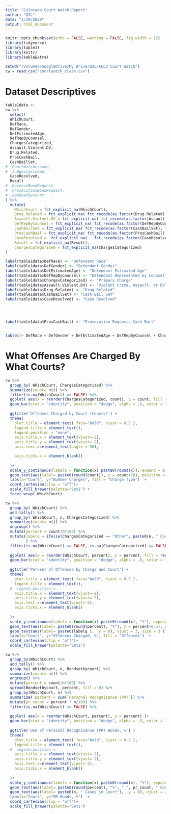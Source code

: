 ```yaml
---
title: "Colorado Court Watch Report"
author: "QJL"
date: "1/19/2020"
output: html_document
---
```


```r
knitr::opts_chunk$set(echo = FALSE, warning = FALSE, fig.width = 12)
library(tidyverse)
library(table1)
library(knitr)
library(kableExtra)

setwd("/Volumes/GoogleDrive/My Drive/QJL/ACLU Court Watch") 
cw = read_csv("courtwatch_clean.csv")

```


# Dataset Descriptives
```r

table1data <-
cw %>% 
  select(
  WhichCourt,
  DefRace,
  DefGender,
  DefEstimatedAge,
  DefRepByCounsel,
  ChargesCategorized,
  Assault.Violent.DV,
  Drug.Related,
  ProsCashBail,
  CashBailSet,
#  CourtWatchername,
#  Judgeslastname,
  CaseResolved,
  Result
#  DefenseBondRequest,
#  ProsecutionBondRequest,
#  Bondsetbycourt
) %>%
  mutate(
    WhichCourt = fct_explicit_na(WhichCourt),
    Drug.Related = fct_explicit_na( fct_recode(as.factor(Drug.Related), "Yes" = "1", "No" = "0" )) ,
    Assault.Violent.DV = fct_explicit_na( fct_recode(as.factor(Assault.Violent.DV), "Yes" = "1", "No" = "0" )) ,
    DefRepByCounsel = fct_explicit_na( fct_recode(as.factor(DefRepByCounsel), "Yes" = "1", "No" = "0" )) ,
    CashBailSet = fct_explicit_na( fct_recode(as.factor(CashBailSet), "Yes" = "1", "No" = "0" )) ,
    ProsCashBail = fct_explicit_na( fct_recode(as.factor(ProsCashBail), "Yes" = "1", "No" = "0" ) ),
    CaseResolved =  fct_explicit_na(   fct_recode(as.factor(CaseResolved), "Yes" = "1", "No" = "0" )),
    Result = fct_explicit_na(Result),
    ChargesCategorized = fct_explicit_na(ChargesCategorized)
)

label(table1data$DefRace) <- "Defendant Race"
label(table1data$DefGender) <- "Defendant Gender"
label(table1data$DefEstimatedAge) <- "Defendant Estimated Age"
label(table1data$DefRepByCounsel) <- "Defendant Represented by Counsel"
label(table1data$ChargesCategorized) <- "Primary Charge"
label(table1data$Assault.Violent.DV) <- "Violent Crime, Assault, or DV"
label(table1data$Drug.Related) <- "Drug Related"
label(table1data$CashBailSet) <- "Cash Bail Set"
label(table1data$CaseResolved) <- "Case Resolved"




label(table1data$ProsCashBail) <- "Prosecution Requests Cash Bail"


table1(~ DefRace + DefGender + DefEstimatedAge + DefRepByCounsel + ChargesCategorized + Assault.Violent.DV + Drug.Related + ProsCashBail + CashBailSet + CaseResolved + Result | WhichCourt, data = table1data)
```


# What Offenses Are Charged By What Courts?

```r



cw %>%  
  group_by( WhichCourt, ChargesCategorized) %>%
  summarize(count= n()) %>%
  filter(is.na(WhichCourt) == FALSE) %>%
  ggplot( aes(x = reorder(ChargesCategorized, count), y = count, fill = reorder(ChargesCategorized, count))) + 
  geom_bar(stat = "identity", position = "dodge", alpha = .8, color = "black") +
  
  ggtitle('Offenses Charged by Court (Counts)') +
  theme(
    plot.title = element_text( face="bold", hjust = 0.5 ),
    legend.title = element_text(),
    legend.position = "none",
    axis.title.x = element_text(vjust=-2),
    axis.title.y = element_text(vjust= 2),
    axis.text.x=element_text(angle = 90),

    axis.ticks.x = element_blank()
    
  )+ 
  scale_y_continuous(labels = function(x) paste0(round(x)), expand = c(0, 0 ), limits = c(-1, 450)) +
  geom_text(aes(label= paste0(round(count)), y = count+20), position = position_dodge(width = .9), size = 4 ) +
  labs(x="Court", y="Number Charges", fill = "Charge Type")  +
  coord_cartesian(clip = 'off')+
  scale_fill_brewer(palette="Set1") +
  facet_wrap(~WhichCourt)


```

```r

cw %>%  
  group_by( WhichCourt) %>%
  add_tally() %>%
  group_by( WhichCourt, n, ChargesCategorized) %>%
  summarize(count= n()) %>%
  ungroup() %>%
  mutate(percent = count/n*100) %>%
  mutate(labelq = ifelse(ChargesCategorized == "Other", paste0(n, " Cases Charged"), "")
         ) %>%
  filter(is.na(WhichCourt) == FALSE, is.na(ChargesCategorized) == FALSE) %>%
  
  ggplot( aes(x = reorder(WhichCourt, percent), y = percent, fill = reorder(ChargesCategorized, percent))) + 
  geom_bar(stat = "identity", position = "dodge", alpha = .8, color = "black") +
  
  ggtitle('Percent of Offenses by Charge and Court') +
  theme(
    plot.title = element_text( face="bold", hjust = 0.5 ),
    legend.title = element_text(),
  #  legend.position = 
    axis.title.x = element_text(vjust=-2),
    axis.title.y = element_text(vjust= 2),
    axis.text.x=element_text(vjust=-3),
    axis.ticks.x = element_blank()
    
  )+ 
  scale_y_continuous(labels = function(x) paste0(round(x), "%"), expand = c(0, 0 ), limits = c(-1, 45)) +
  geom_text(aes(label= paste0(round(percent), "%"), y = percent+0.5), position = position_dodge(width = .9), size = 3  ) +
  geom_text(aes(label= paste0(labelq ),  y = 0), vjust = 3, size = 3 ) +
  labs(x="Court", y="Offenses Charged, %", fill = "Offenses")  +
  coord_cartesian(clip = 'off')+
  scale_fill_brewer(palette="Set1")

```


```r

cw %>%  
  group_by(WhichCourt) %>%
  add_tally() %>%
  group_by( WhichCourt, n, Bondsetbycourt) %>%
  summarize(count= n()) %>%
  ungroup() %>%
  mutate(percent = count/n*100) %>%
  spread(Bondsetbycourt, percent, fill = 0) %>%
  group_by(WhichCourt, n) %>% 
  summarize( percent = sum(`Personal Recognizance (PR)`)) %>%
  mutate(pr_count = percent * n/100) %>%
  filter(is.na(WhichCourt) == FALSE) %>%
  
  ggplot( aes(x = reorder(WhichCourt, percent), y = percent) )+ 
  geom_bar(stat = "identity", position = "dodge", alpha = .8, color = "black") +
  
  ggtitle('Use of Personal Recognizance (PR) Bonds, %') +
  theme(
    plot.title = element_text( face="bold", hjust = 0.5 ),
    legend.title = element_text(),
  #  legend.position = 
    axis.title.x = element_text(vjust=-2),
    axis.title.y = element_text(vjust= 2),
    axis.text.x=element_text(vjust=-3),
    axis.ticks.x = element_blank()
    
  )+ 
  scale_y_continuous(labels = function(x) paste0(round(x), "%"), expand = c(0, 0 ), limits = c(-1, 75)) +
  geom_text(aes(label= paste0(round(percent), "%", " ", pr_count, " Cases"), y = percent+2), position = position_dodge(width = .9), size = 3  ) +
  geom_text(aes(label= paste0(n, " Cases in Court"),  y = 0), vjust = 2, size = 3 ) +
  labs(x="Court", y="PR Bonds, %")  +
  coord_cartesian(clip = 'off')+
  scale_fill_brewer(palette="Set1")

```

